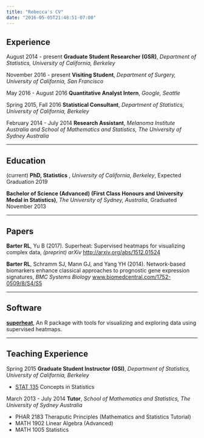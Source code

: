 ```yaml
---
title: "Rebecca's CV"
date: "2016-05-05T21:48:51-07:00"
---
```


## Experience
August 2014 - present **Graduate Student Researcher (GSR)**,
*Department of Statistics, University of
California, Berkeley*

November 2016 - present **Visiting Student**,
*Department of Surgery, University of
California, San Francisco*

May 2016 - August 2016 **Quantitative Analyst Intern**,
*Google, Seattle*

Spring 2015, Fall 2016 **Statistical Consultant**,
*Department of Statistics, University of
California, Berkeley*

February 2014 - July 2014 **Research Assistant**,
*Melanoma Institute Australia and School of Mathematics and
Statistics, The University of Sydney Australia*

------

## Education
(current) **PhD, Statistics** , *University of
California, Berkeley*, Expected Graduation 2019

**Bachelor of Science (Advanced)
(First Class Honours and University Medal in Statistics)**,
*The University of
Sydney, Australia*, Graduated November 2013

------

## Papers

**Barter RL**, Yu B (2017). Superheat: Supervised heatmaps for visualizing
complex data, *(preprint) arXiv*  [http://arxiv.org/abs/1512.01524 ](http://arxiv.org/abs/1512.01524)


**Barter RL**, Schramm SJ, Mann GJ, and Yang YH (2014). Network-based biomarkers enhance classical approaches to prognostic gene expression signatures, *BMC Systems Biology* [www.biomedcentral.com/1752-0509/8/S4/S5](http://www.biomedcentral.com/1752-0509/8/S4/S5)
                    
------

## Software

[**superheat**](https://github.com/rlbarter/superheat), An R package with tools for visualizing and exploring data using supervised heatmaps.
                    
------
					
## Teaching Experience
Spring 2015 **Graduate Student Instructor (GSI)**,
*Department of Statistics, University of
California, Berkeley*

- [STAT 135](/teaching) Concepts in Statistics

March 2013 - July 2014 **Tutor**, *School of Mathematics and
Statistics, The University of Sydney Australia*

- PHAR 2183 Theraputic Principles (Mathematics and Statistics
Tutorial)
- MATH 1902 Linear Algebra (Advanced)
- MATH 1005 Statistics




